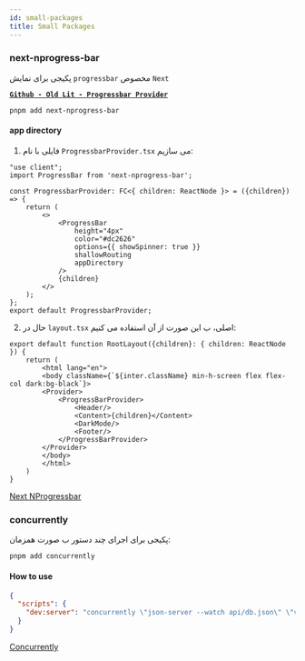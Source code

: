 ```yaml
---
id: small-packages
title: Small Packages
---
```


### next-nprogress-bar
پکیجی برای نمایش `progressbar` مخصوص `Next`

[**`Github - Old Lit - Progressbar Provider`**](https://github.com/mamadfar/oldlit__nextjs/blob/main/src/components/layout/ProgressBarProvider.tsx)
```shell
pnpm add next-nprogress-bar
```
#### app directory
1. فایلی با نام `ProgressbarProvider.tsx` می سازیم:
```tsx title="src/components/layout/ProgressbarProvider.tsx"
"use client";
import ProgressBar from 'next-nprogress-bar';

const ProgressbarProvider: FC<{ children: ReactNode }> = ({children}) => {
    return (
        <>
            <ProgressBar
                height="4px"
                color="#dc2626"
                options={{ showSpinner: true }}
                shallowRouting
                appDirectory
            />
            {children}
        </>
    );
};
export default ProgressbarProvider;
```
2. حال در `layout.tsx` اصلی، ب این صورت از آن استفاده می کنیم:
```tsx title="src/app/layout.tsx"
export default function RootLayout({children}: { children: ReactNode }) {
    return (
        <html lang="en">
        <body className={`${inter.className} min-h-screen flex flex-col dark:bg-black`}>
        <Provider>
            <ProgressBarProvider>
                <Header/>
                <Content>{children}</Content>
                <DarkMode/>
                <Footer/>
            </ProgressBarProvider>
        </Provider>
        </body>
        </html>
    )
}
```
[Next NProgressbar](https://github.com/Skyleen77/next-nprogress-bar)

### concurrently
پکیجی برای اجرای چند دستور ب صورت همزمان:
```shell
pnpm add concurrently
```
#### How to use
```json title="package.json"
{
  "scripts": {
    "dev:server": "concurrently \"json-server --watch api/db.json\" \"vite\""
  }
}
```
[Concurrently](https://github.com/open-cli-tools/concurrently)